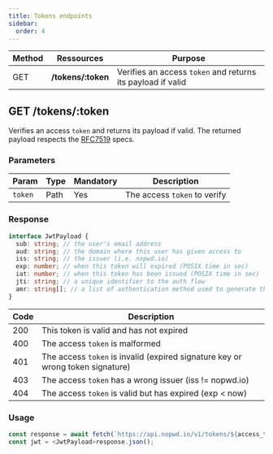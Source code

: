 ```yaml
---
title: Tokens endpoints
sidebar:
  order: 4
---
```


| Method | Ressources          | Purpose                                                     |
| ------ | ------------------- | ----------------------------------------------------------- |
| GET    | **/tokens/\:token** | Verifies an access `token` and returns its payload if valid |

## GET /tokens/\:token

Verifies an access `token` and returns its payload if valid.
The returned payload respects the [RFC7519](https://tools.ietf.org/html/rfc7519) specs.

### Parameters

| Param   | Type | Mandatory | Description                  |
| ------- | ---- | --------- | ---------------------------- |
| `token` | Path | Yes       | The access `token` to verify |

### Response

```ts
interface JwtPayload {
  sub: string; // the user's email address
  aud: string; // the domain where this user has given access to
  iss: string; // the issuer (i.e. nopwd.io)
  exp: number; // when this token will expired (POSIX time in sec)
  iat: number; // when this token has been issued (POSIX time in sec)
  jti: string; // a unique identifier to the auth flow
  amr: string[]; // a list of authentication method used to generate this token "webauthn" or "magiclink" for now
}
```

| Code | Description                                                                    |
| ---- | ------------------------------------------------------------------------------ |
| 200  | This token is valid and has not expired                                        |
| 400  | The access `token` is malformed                                                |
| 401  | The access `token` is invalid (expired signature key or wrong token signature) |
| 403  | The access `token` has a wrong issuer (iss != nopwd.io)                        |
| 404  | The access `token` is valid but has expired (exp < now)                        |

### Usage

```ts
const response = await fetch(`https://api.nopwd.io/v1/tokens/${access_token}`);
const jwt = <JwtPayload>response.json();
```

